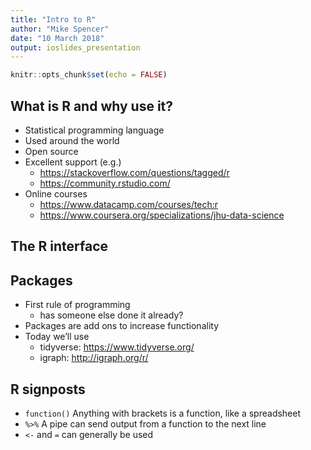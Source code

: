 ```yaml
---
title: "Intro to R"
author: "Mike Spencer"
date: "10 March 2018"
output: ioslides_presentation
---
```


```r
knitr::opts_chunk$set(echo = FALSE)
```

## What is R and why use it?

- Statistical programming language
- Used around the world
- Open source
- Excellent support (e.g.)
    - <https://stackoverflow.com/questions/tagged/r>
    - <https://community.rstudio.com/>
- Online courses
    - <https://www.datacamp.com/courses/tech:r>
    - <https://www.coursera.org/specializations/jhu-data-science>


## The R interface


## Packages

- First rule of programming
    - has someone else done it already?
- Packages are add ons to increase functionality
- Today we'll use
    - tidyverse: <https://www.tidyverse.org/>
    - igraph: <http://igraph.org/r/>


## R signposts

- `function()` Anything with brackets is a function, like a spreadsheet
- `%>%` A pipe can send output from a function to the next line
- `<-` and `=` can generally be used 

